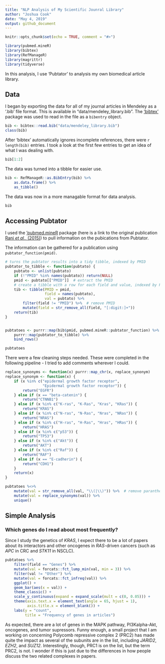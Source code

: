 ```yaml
---
title: "NLP Analysis of My Scientific Jounral Library"
author: "Joshua Cook"
date: "May 4, 2019"
output: github_document
---
```


```r
knitr::opts_chunk$set(echo = TRUE, comment = "#>")

library(pubmed.mineR)
library(bibtex)
library(RefManageR)
library(magrittr)
library(tidyverse)
```

In this analysis, I use 'Pubtator' to analysis my own biomedical article library.

## Data

I began by exporting the data for all of my journal articles in Mendeley as a '.bib' file format. This is available in "data/mendeley_library.bib". The ['bibtex'](https://cran.r-project.org/web/packages/bibtex/index.html) package was used to read in the file as a `bibentry` object.

```r
bib <- bibtex::read.bib("data/mendeley_library.bib")
class(bib)
```

After 'bibtex' automatically ignores incomplete references, there were `r length(bib)` entries. I took a look at the first few entries to get an idea of what I was dealing with.

```r
bib[1:2]
```

The data was turned into a tibble for easier use.

```r
bib <- RefManageR::as.BibEntry(bib) %>%
    as.data.frame() %>% 
    as_tibble()
```

The data was now in a more managable format for data analysis.

```r
bib
```


## Accessing Pubtator

I used the ['pubmed.mineR](https://cran.r-project.org/web/packages/pubmed.mineR/index.html) package (here is a link to the original publication [Rani *et al.*, (2015)](https://www.ncbi.nlm.nih.gov/pubmed/26564970)) to pull information on the pubications from Pubtator.

The information can be gathered for a publication using `pubtator_function(pmid)`.

```r
# turns the pubtator results into a tidy tibble, indexed by PMID
pubtator_to_tibble <- function(pubtato) {
    pubtato <- unlist(pubtato)
    if (!"PMID" %in% names(pubtato)) return(NULL)
    pmid <- pubtato[["PMID"]]  # extract the PMID
    # create a tibble with a row for each field and value, indexed by PMID
    tib <- tibble(PMID = pmid,
                  field = names(pubtato),
                  val = pubtato) %>% 
        filter(field != "PMID") %>%  # remove PMID
        mutate(field = str_remove_all(field, "[:digit:]+"))
    return(tib)
}


pubtatoes <- purrr::map(bib$pmid, pubmed.mineR::pubtator_function) %>% 
    purrr::map(pubtator_to_tibble) %>% 
    bind_rows()
```

```r
pubtatoes
```

There were a few cleaning steps needed. These were completed in the following pipeline - I tried to add comments wherever I could.

```r
replace_synonyms <- function(x) purrr::map_chr(x, replace_synonym)
replace_synonym <- function(x) {
    if (x %in% c("epidermal growth factor receptor",
                 "Epidermal growth factor receptor")) {
        return("EGFR")
    } else if (x == "beta-catenin") {
        return("CTNNB1")
    } else if (x %in% c("K-ras", "K-Ras", "Kras", "KRas")) {
        return("KRAS")
    } else if (x %in% c("N-ras", "N-Ras", "Nras", "NRas")) {
        return("NRAS")
    } else if (x %in% c("H-ras", "H-Ras", "Hras", "HRas")) {
        return("HRAS")
    } else if (x %in% c("p53")) {
        return("TP53")
    } else if (x %in% c("Akt")) {
        return("AKT")
    } else if (x %in% c("Raf")) {
        return("RAF")
    } else if (x == "E-cadherin") {
        return("CDH1")
    }
    return(x)
}

pubtatoes %<>% 
    mutate(val = str_remove_all(val, "\\(|\\)")) %>%  # remove parantheses
    mutate(val = replace_synonyms(val)) %>%
    unique()
```


## Simple Analysis

### Which genes do I read about most frequently?

Since I study the genetics of *KRAS*, I expect there to be a lot of papers about its interactors and other oncogenes in *RAS*-driven cancers (such as *APC* in CRC and *STK11* in NSCLC).

```r
pubtatoes %>% 
    filter(field == "Genes") %>%
    mutate(val = forcats::fct_lump_min(val, min = 3)) %>%
    filter(val != "Other") %>%
    mutate(val = forcats::fct_infreq(val)) %>%
    ggplot() +
    geom_bar(aes(x = val)) +
    theme_classic() +
    scale_y_continuous(expand = expand_scale(mult = c(0, 0.05))) +
    theme(axis.text.x = element_text(angle = 65, hjust = 1),
          axis.title.x = element_blank()) +
    labs(y = "count",
         title = "Frequency of genes in articles")
```

As expected, there are a lot of genes in the MAPK pathway, PI3Kalpha-Akt, oncogenes, and tumor supressors. Funny enough, a small project that I am working on concerning Polycomb repressive complex 2 (PRC2) has made quite the impact as several of the subunits are in the list, including *JARID2*, *EZH2*, and *SUZ12*. Interestingly, though, PRC1 is on the list, but the term PRC2, is not. I wonder if this is just due to the differences in how people discuss the two related complexes in papers.

